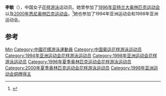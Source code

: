 {{Otheruses|李敏}}
{{Infobox swimmer
| name           = 李敏
| nationality    = {{PRC}}
| strokes        = [[花样游泳|花样游泳]]
| show-medals    = yes
| medaltemplates = 
{{MedalCompetition | [[亚洲运动会|亚洲运动会]] }}
{{MedalBronze | [[1998年亚洲运动会|1998年 曼谷]]|[[1998年亚洲运动会花样游泳比赛|团体]]}}
}}

'''李敏'''（{{bd|1976年|2月20日||}}），中国女子[[花样游泳|花样游泳]]运动员。她曾参加了[[1996年亚特兰大奥林匹克运动会|1996年亚特兰大奥林匹克运动会]]以及[[2000年悉尼奥林匹克运动会|2000年悉尼奥林匹克运动会]]。<ref name=sref>{{cite web|title=Olympics|url=http://www.sports-reference.com/olympics/athletes/li/li-min-1.html|publisher=sports-reference|accessdate=20 July 2012|archive-date=2011-09-03|archive-url=https://web.archive.org/web/20110903074709/http://www.sports-reference.com/olympics/athletes/li/li-min-1.html|dead-url=yes}}</ref>她也参加了1994年亚洲运动会和1998年亚洲运动会。

== 参考 ==
{{reflist}}

{{Authority control}}
{{DEFAULTSORT:Li李}}
[[Category:李姓|Min]]
[[Category:中國花樣游泳運動員|Category:中國花樣游泳運動員]]
[[Category:中国奥运花样游泳运动员|Category:中国奥运花样游泳运动员]]
[[Category:1994年亚洲运动会花样游泳运动员|Category:1994年亚洲运动会花样游泳运动员]]
[[Category:1998年亚洲运动会花样游泳运动员|Category:1998年亚洲运动会花样游泳运动员]]
[[Category:1996年夏季奥林匹克运动会花样游泳运动员|Category:1996年夏季奥林匹克运动会花样游泳运动员]]
[[Category:2000年夏季奥林匹克运动会花样游泳运动员|Category:2000年夏季奥林匹克运动会花样游泳运动员]]
[[Category:1998年亚洲运动会铜牌得主|Category:1998年亚洲运动会铜牌得主]]